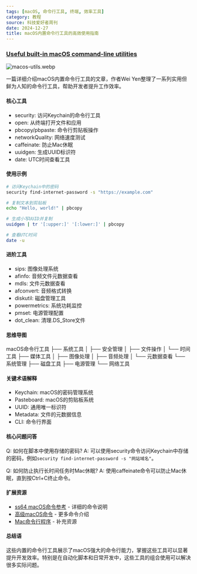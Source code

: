 ```yaml
---
tags: [macOS, 命令行工具, 终端, 效率工具]
category: 教程
source: 科技爱好者周刊
date: 2024-12-27
title: macOS内置命令行工具的高效使用指南
---
```


### [Useful built-in macOS command-line utilities](https://weiyen.net/articles/useful-macos-cmd-line-utilities/)

![macos-utils.webp](https://img.mengpeng.tech/i/2024/12/27/676e3a06444d8.webp)

一篇详细介绍macOS内置命令行工具的文章，作者Wei Yen整理了一系列实用但鲜为人知的命令行工具，帮助开发者提升工作效率。

#### 核心工具

- security: 访问Keychain的命令行工具
- open: 从终端打开文件和应用
- pbcopy/pbpaste: 命令行剪贴板操作
- networkQuality: 网络速度测试
- caffeinate: 防止Mac休眠
- uuidgen: 生成UUID标识符
- date: UTC时间查看工具

#### 使用示例

```bash
# 访问Keychain中的密码
security find-internet-password -s "https://example.com"

# 复制文本到剪贴板
echo "Hello, world!" | pbcopy

# 生成小写UUID并复制
uuidgen | tr '[:upper:]' '[:lower:]' | pbcopy

# 查看UTC时间
date -u
```

#### 进阶工具

- sips: 图像处理系统
- afinfo: 音频文件元数据查看
- mdls: 文件元数据查看
- afconvert: 音频格式转换
- diskutil: 磁盘管理工具
- powermetrics: 系统功耗监控
- pmset: 电源管理配置
- dot_clean: 清理.DS_Store文件

#### 思维导图
macOS命令行工具
├── 系统工具
│   ├── 安全管理
│   ├── 文件操作
│   └── 时间工具
├── 媒体工具
│   ├── 图像处理
│   ├── 音频处理
│   └── 元数据查看
└── 系统管理
    ├── 磁盘工具
    ├── 电源管理
    └── 网络工具

#### 关键术语解释

- Keychain: macOS的密码管理系统
- Pasteboard: macOS的剪贴板系统
- UUID: 通用唯一标识符
- Metadata: 文件的元数据信息
- CLI: 命令行界面

#### 核心问题问答

Q: 如何在脚本中使用存储的密码?
A: 可以使用security命令访问Keychain中存储的密码，例如`security find-internet-password -s "网站域名"`。

Q: 如何防止执行长时间任务时Mac休眠?
A: 使用caffeinate命令可以防止Mac休眠，直到按Ctrl+C终止命令。

#### 扩展资源

- [ss64 macOS命令参考](https://ss64.com/mac/) - 详细的命令说明
- [高级macOS命令](https://saurabhs.org/advanced-macos-commands) - 更多命令介绍
- [Mac命令行程序](https://notes.billmill.org/computer_usage/mac_os/mac_os_command_line_programs.html) - 补充资源

#### 总结语

这些内置的命令行工具展示了macOS强大的命令行能力，掌握这些工具可以显著提升开发效率。特别是在自动化脚本和日常开发中，这些工具的组合使用可以解决很多实际问题。 